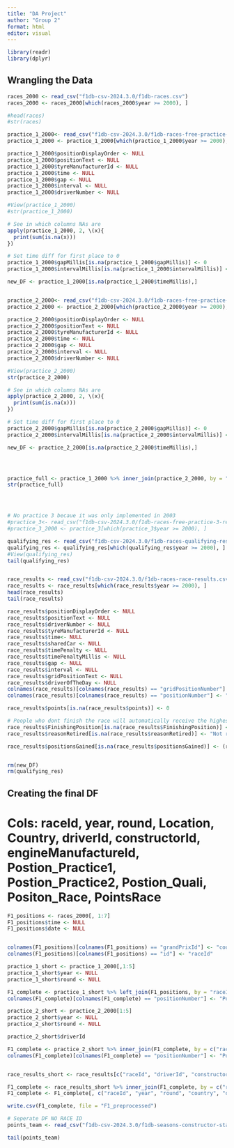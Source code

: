 ```yaml
---
title: "DA Project"
author: "Group 2"
format: html
editor: visual
---
```


```r
library(readr)
library(dplyr)
```

## Wrangling the Data

```r


races_2000 <- read_csv("f1db-csv-2024.3.0/f1db-races.csv")
races_2000 <- races_2000[which(races_2000$year >= 2000), ]

#head(races)
#str(races)

practice_1_2000<- read_csv("f1db-csv-2024.3.0/f1db-races-free-practice-1-results.csv")
practice_1_2000 <- practice_1_2000[which(practice_1_2000$year >= 2000), ]

practice_1_2000$positionDisplayOrder <- NULL
practice_1_2000$positionText <- NULL
practice_1_2000$tyreManufacturerId <- NULL
practice_1_2000$time <- NULL
practice_1_2000$gap <- NULL
practice_1_2000$interval <- NULL
practice_1_2000$driverNumber <- NULL

#View(practice_1_2000)
#str(practice_1_2000)

# See in which columns NAs are
apply(practice_1_2000, 2, \(x){
  print(sum(is.na(x)))
})

# Set time diff for first place to 0 
practice_1_2000$gapMillis[is.na(practice_1_2000$gapMillis)] <- 0
practice_1_2000$intervalMillis[is.na(practice_1_2000$intervalMillis)] <- 0

new_DF <- practice_1_2000[is.na(practice_1_2000$timeMillis),]


practice_2_2000<- read_csv("f1db-csv-2024.3.0/f1db-races-free-practice-2-results.csv")
practice_2_2000 <- practice_2_2000[which(practice_2_2000$year >= 2000), ]

practice_2_2000$positionDisplayOrder <- NULL
practice_2_2000$positionText <- NULL
practice_2_2000$tyreManufacturerId <- NULL
practice_2_2000$time <- NULL
practice_2_2000$gap <- NULL
practice_2_2000$interval <- NULL
practice_2_2000$driverNumber <- NULL

#View(practice_2_2000)
str(practice_2_2000)

# See in which columns NAs are
apply(practice_2_2000, 2, \(x){
  print(sum(is.na(x)))
})

# Set time diff for first place to 0 
practice_2_2000$gapMillis[is.na(practice_2_2000$gapMillis)] <- 0
practice_2_2000$intervalMillis[is.na(practice_2_2000$intervalMillis)] <- 0

new_DF <- practice_2_2000[is.na(practice_2_2000$timeMillis),]




practice_full <- practice_1_2000 %>% inner_join(practice_2_2000, by = "raceId")
str(practice_full)




# No practice 3 becaue it was only implemented in 2003
#practice_3<- read_csv("f1db-csv-2024.3.0/f1db-races-free-practice-3-results.csv")
#practice_3_2000 <- practice_3[which(practice_3$year >= 2000), ]

qualifying_res <- read_csv("f1db-csv-2024.3.0/f1db-races-qualifying-results.csv")
qualifying_res <- qualifying_res[which(qualifying_res$year >= 2000), ]
#View(qualifying_res)
tail(qualifying_res)


race_results <- read_csv("f1db-csv-2024.3.0/f1db-races-race-results.csv")
race_results <- race_results[which(race_results$year >= 2000), ]
head(race_results)
tail(race_results)

race_results$positionDisplayOrder <- NULL
race_results$positionText <- NULL
race_results$driverNumber <- NULL
race_results$tyreManufacturerId <- NULL
race_results$time<- NULL
race_results$sharedCar <- NULL
race_results$timePenalty <- NULL
race_results$timePenaltyMillis <- NULL
race_results$gap <- NULL
race_results$interval <- NULL
race_results$gridPositionText <- NULL
race_results$driverOfTheDay <- NULL
colnames(race_results)[colnames(race_results) == "gridPositionNumber"] <- "StartingPosition"
colnames(race_results)[colnames(race_results) == "positionNumber"] <- "FinishingPosition"

race_results$points[is.na(race_results$points)] <- 0

# People who dont finish the race will automatically receive the highest possible position 
race_results$FinishingPosition[is.na(race_results$FinishingPosition)] <- 24
race_results$reasonRetired[is.na(race_results$reasonRetired)] <- "Not retired"

race_results$positionsGained[is.na(race_results$positionsGained)] <- (race_results$FinishingPosition[is.na(race_results$positionsGained)] - race_results$StartingPosition[is.na(race_results$positionsGained)]) * (-1)


rm(new_DF)
rm(qualifying_res)
```

## Creating the final DF

# Cols: raceId, year, round, Location, Country, driverId, constructorId, engineManufactureId, Postion_Practice1, Postion_Practice2, Postion_Quali, Positon_Race, PointsRace

```r
F1_positions <- races_2000[, 1:7]
F1_positions$time <- NULL
F1_positions$date <- NULL


colnames(F1_positions)[colnames(F1_positions) == "grandPrixId"] <- "country"
colnames(F1_positions)[colnames(F1_positions) == "id"] <- "raceId"

practice_1_short <- practice_1_2000[,1:5]
practice_1_short$year <- NULL
practice_1_short$round <- NULL

F1_complete <- practice_1_short %>% left_join(F1_positions, by = "raceId")
colnames(F1_complete)[colnames(F1_complete) == "positionNumber"] <- "PositionPractice1"

practice_2_short <- practice_2_2000[1:5]
practice_2_short$year <- NULL
practice_2_short$round <- NULL

practice_2_short$driverId

F1_complete <- practice_2_short %>% inner_join(F1_complete, by = c("raceId", "driverId"))
colnames(F1_complete)[colnames(F1_complete) == "positionNumber"] <- "PositionPractice2"


race_results_short <- race_results[c("raceId", "driverId", "constructorId", "engineManufacturerId", "FinishingPosition", "StartingPosition", "points")]

F1_complete <- race_results_short %>% inner_join(F1_complete, by = c("raceId", "driverId"))
F1_complete <- F1_complete[, c("raceId", "year", "round", "country", "officialName", "driverId", "constructorId", "engineManufacturerId", "PositionPractice1", "PositionPractice2", "StartingPosition", "FinishingPosition", "points")]

write.csv(F1_complete, file = "F1_preprocessed")

```

```r
# Seperate DF NO RACE ID
points_team <- read_csv("f1db-csv-2024.3.0/f1db-seasons-constructor-standings.csv")

tail(points_team)
```

